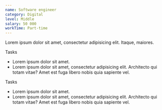 ```yaml
---
name: Software engineer
category: Digital
level: Middle
salary: 50 000
workTime: Part-time
---
```


Lorem ipsum dolor sit amet, consectetur adipisicing elit. Itaque, maiores.

<Highlight>Tasks</Highlight>

- Lorem ipsum dolor sit amet.
- Lorem ipsum dolor sit amet, consectetur adipisicing elit. Architecto qui totam vitae? Amet est fuga libero nobis quia sapiente vel.

<Highlight>Tasks</Highlight>

- Lorem ipsum dolor sit amet.
- Lorem ipsum dolor sit amet, consectetur adipisicing elit. Architecto qui totam vitae? Amet est fuga libero nobis quia sapiente vel.
